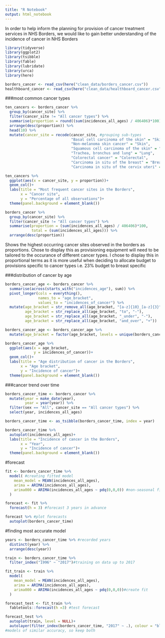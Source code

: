 ```yaml
---
title: "R Notebook"
output: html_notebook
---
```

In order to help inform the planning for provision of cancer treatment services in NHS Borders, we would like to gain better understanding of the incidence of cancer in NHS Borders

```r
library(tidyverse)
library(ggplot2)
library(tsibble)
library(fable)
library(lubridate)
library(urca)
library(here)
```
```r
borders_cancer <- read_csv(here("clean_data/borders_cancer.csv"))
healthboard_cancer <- read_csv(here("clean_data/healthboard_cancer.csv"))
```
###most common cancer types 
```r
ten_cancers <- borders_cancer %>% 
  group_by(cancer_site) %>% 
  filter(cancer_site != "All cancer types") %>% 
  summarise(proportion = round((sum(incidences_all_ages) / 406406)*100),1) %>% #make reproducible
  arrange(desc(proportion)) %>% 
  head(10) %>% 
  mutate(cancer_site = recode(cancer_site, #grouping sub-types 
                              "Basal cell carcinoma of the skin" = "Skin",
                              "Non-melanoma skin cancer" = "Skin",
                              "Squamous cell carcinoma of the skin" = "Skin",
                              "Trachea, bronchus and lung" = "Lung",
                              "Colorectal cancer" = "Colorectal",
                              "Carcinoma in situ of the breast" = "Breast",
                              "Carcinoma in situ of the cervix uteri" = "Cervix"))

ten_cancers %>% 
  ggplot(aes(x = cancer_site, y = proportion))+
  geom_col()+
  labs(title = "Most frequent cancer sites in the Borders",
       x = "Cancer site",
       y = "Percentage of all observations")+
  theme(panel.background = element_blank())
```
```r
borders_cancer %>% 
  group_by(cancer_site) %>% 
  filter(cancer_site != "All cancer types") %>% 
  summarise(proportion = (sum(incidences_all_ages) / 406406)*100,
            total = (sum(incidences_all_ages))) %>%
  arrange(desc(proportion))
```


Shows the highest occurring cancer sites observed in the borders as proportions. Chose to display this as provisioning equipment will need to be tailored to the occurance of different cancer types. I chose to display this in proportional terms as it is more useful when deciding to allocate budget to provisions specific to cancer types i.e. 23% budget to breast specific

###distribution of cancer by age
```r
borders_cancer_age <- borders_cancer %>% 
  summarise(across(starts_with("incidences_age"), sum)) %>% 
  pivot_longer(cols = everything(), 
               names_to = "age_bracket",
               values_to = "incidences_of_cancer") %>%
  mutate(age_bracket = str_remove_all(age_bracket, "[a-z]{10}_[a-z]{3}"),
         age_bracket = str_replace_all(age_bracket, "to", "-"),
         age_bracket = str_replace_all(age_bracket, "_under", "-"),
         age_bracket = str_replace_all(age_bracket, "and_over", "+"))

borders_cancer_age <- borders_cancer_age %>% 
  mutate(age_bracket = factor(age_bracket, levels = unique(borders_cancer_age$age_bracket)))

borders_cancer_age %>% 
  ggplot(aes(x = age_bracket,
             y = incidences_of_cancer))+
  geom_col()+
  labs(title = "Age distribution of cancer in the Borders",
       x = "Age bracket",
       y = "Incidence of cancer")+
  theme(panel.background = element_blank())

```

###cancer trend over time
```r
borders_cancer_time <- borders_cancer %>% 
  mutate(year = make_date(year),
         year = year(year)) %>% 
  filter(sex == "All", cancer_site == "All cancer types") %>% 
  select(year, incidences_all_ages)

borders_cancer_time <- as_tsibble(borders_cancer_time, index = year)

borders_cancer_time %>% 
  autoplot(incidences_all_ages)+
  labs(title = "Incidence of cancer in the Borders",
       x = "Year",
       y = "Incidence of cancer")+
  theme(panel.background = element_blank())
```
#forecast
```r


fit <- borders_cancer_time %>% 
  model( #creating fitted model
    mean_model = MEAN(incidences_all_ages),
    arima = ARIMA(incidences_all_ages),
    arima000 = ARIMA(incidences_all_ages ~ pdq(0,0,0)) #non-seasonal fit
  )

forecast <- fit %>% 
  forecast(h = 3) #forecast 3 years in advance 

forecast %>% #plot forecasts
  autoplot(borders_cancer_time)
```
#finding most accurate model
```r
years <- borders_cancer_time %>% #recorded years
  distinct(year) %>% 
  arrange(desc(year))

train <- borders_cancer_time %>% 
  filter_index("1996" ~ "2017")#training on data up to 2017

fit_train <- train %>% 
  model(
    mean_model = MEAN(incidences_all_ages),
    arima = ARIMA(incidences_all_ages),
    arima000 = ARIMA(incidences_all_ages ~ pdq(0,0,0))#create fit
  )

forecast_test <- fit_train %>% 
  fabletools::forecast(h =3) #test forecast

forecast_test %>% 
  autoplot(train, level = NULL)+
  autolayer(filter_index(borders_cancer_time, "2017" ~ .), colour = "black")
#models of similar accuracy, so keep both
```


